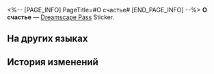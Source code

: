 <%-- [PAGE_INFO]
PageTitle=#О счастье#
[END_PAGE_INFO] --%>
{{Предмет Инфобокс
|id          = 223021
|Изображение = Dreamscape Pass Sticker Text.png
|Тип         = Dreamscape Pass Sticker
|Тип2        = Красивая жизнь Stickers
|Инвентарь   = 
|Редкость    = 4
|Эффект      = 
|Описание    = Пронумерованные наклейки, используемые для украшения дневника сновидений. Бывают самыми разными.
|Источник1   = [[Открыто по умолчанию]]
}}
{{Описание|Улица заполнена людьми из самых разных слоёв общества (молодых, впрочем, не встретить). Все они прожигают излишки счастья из реальности.}}
'''О счастье''' — [[Dreamscape Pass]] Sticker.

==На других языках==
{{На других языках
|en   = About Happiness
|zhs  = 有关幸福
|zht  = 有關幸福
|ja   = 幸せについて
|ko   = 행복에 관해
|es   = Acerca de la felicidad
|fr   = À propos du bonheur
|ru   = О счастье
|th   = เกี่ยวกับความสุข
|vi   = Về Hạnh Phúc
|de   = Über Glück
|id   = Tentang Kebahagiaan
|pt   = Sobre a Felicidade
}}

==История изменений==
{{История изменений|3.5}}
